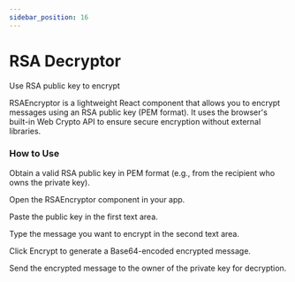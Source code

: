 ```yaml
---
sidebar_position: 16
---
```


# RSA Decryptor


Use RSA public key to encrypt 

RSAEncryptor is a lightweight React component that allows you to encrypt messages using an RSA public key (PEM format).
It uses the browser's built-in Web Crypto API to ensure secure encryption without external libraries.








<RSADecryptor />


### How to Use

Obtain a valid RSA public key in PEM format (e.g., from the recipient who owns the private key).

Open the RSAEncryptor component in your app.

Paste the public key in the first text area.

Type the message you want to encrypt in the second text area.

Click Encrypt to generate a Base64-encoded encrypted message.

Send the encrypted message to the owner of the private key for decryption.

